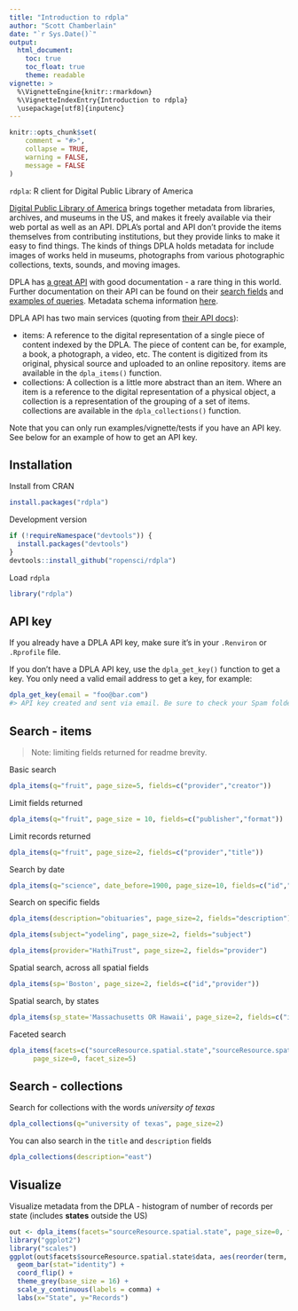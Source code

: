 ```yaml
---
title: "Introduction to rdpla"
author: "Scott Chamberlain"
date: "`r Sys.Date()`"
output:
  html_document:
    toc: true
    toc_float: true
    theme: readable
vignette: >
  %\VignetteEngine{knitr::rmarkdown}
  %\VignetteIndexEntry{Introduction to rdpla}
  \usepackage[utf8]{inputenc}
---
```


```r
knitr::opts_chunk$set(
	comment = "#>",
	collapse = TRUE,
	warning = FALSE,
	message = FALSE
)
```

`rdpla`: R client for Digital Public Library of America

[Digital Public Library of America][dpla] brings together metadata from libraries, archives,
and museums in the US, and makes it freely available via their web portal as well as 
an API. DPLA's portal and API don't provide the items themselves from contributing 
institutions, but they provide links to make it easy to find things. The kinds of 
things DPLA holds metadata for include images of works held in museums, photographs
from various photographic collections, texts, sounds, and moving images. 

DPLA has [a great API](https://github.com/dpla/platform) with good documentation - 
a rare thing in this world. Further documentation on their API can be found on their [search fields](https://dp.la/info/developers/codex/responses/field-reference/) and [examples of queries](https://dp.la/info/developers/codex/requests/).  Metadata schema information [here](https://dp.la/info/wp-content/uploads/2013/04/DPLA-MAP-V3.1-2.pdf).

DPLA API has two main services (quoting from [their API docs](https://dp.la/info/developers/codex/requests/)):

* items: A reference to the digital representation of a single piece of content indexed by 
the DPLA. The piece of content can be, for example, a book, a photograph, a video, etc. The 
content is digitized from its original, physical source and uploaded to an online repository. 
items are available in the `dpla_items()` function.
* collections: A collection is a little more abstract than an item. Where an item is a 
reference to the digital representation of a physical object, a collection is a 
representation of the grouping of a set of items. collections are available in the 
`dpla_collections()` function.

Note that you can only run examples/vignette/tests if you have an API key. See below for an example of how
to get an API key.

## Installation

Install from CRAN

```r
install.packages("rdpla")
```

Development version

```r
if (!requireNamespace("devtools")) {
  install.packages("devtools")
}
devtools::install_github("ropensci/rdpla")
```

Load `rdpla`

```r
library("rdpla")
```

## API key

If you already have a DPLA API key, make sure it's in your `.Renviron` or `.Rprofile` file. 

If you don't have a DPLA API key, use the `dpla_get_key()` function to get a key. 
You only need a valid email address to get a key, for example:

```r
dpla_get_key(email = "foo@bar.com")
#> API key created and sent via email. Be sure to check your Spam folder, too.
```

## Search - items

> Note: limiting fields returned for readme brevity.

Basic search

```r
dpla_items(q="fruit", page_size=5, fields=c("provider","creator"))
```

Limit fields returned

```r
dpla_items(q="fruit", page_size = 10, fields=c("publisher","format"))
```

Limit records returned

```r
dpla_items(q="fruit", page_size=2, fields=c("provider","title"))
```

Search by date

```r
dpla_items(q="science", date_before=1900, page_size=10, fields=c("id","date"))
```

Search on specific fields

```r
dpla_items(description="obituaries", page_size=2, fields="description")
```

```r
dpla_items(subject="yodeling", page_size=2, fields="subject")
```

```r
dpla_items(provider="HathiTrust", page_size=2, fields="provider")
```

Spatial search, across all spatial fields

```r
dpla_items(sp='Boston', page_size=2, fields=c("id","provider"))
```

Spatial search, by states

```r
dpla_items(sp_state='Massachusetts OR Hawaii', page_size=2, fields=c("id","provider"))
```

Faceted search

```r
dpla_items(facets=c("sourceResource.spatial.state","sourceResource.spatial.country"),
      page_size=0, facet_size=5)
```

## Search - collections

Search for collections with the words _university of texas_

```r
dpla_collections(q="university of texas", page_size=2)
```

You can also search in the `title` and `description` fields

```r
dpla_collections(description="east")
```

## Visualize

Visualize metadata from the DPLA - histogram of number of records per state (includes __states__ outside the US)

```r
out <- dpla_items(facets="sourceResource.spatial.state", page_size=0, facet_size=25)
library("ggplot2")
library("scales")
ggplot(out$facets$sourceResource.spatial.state$data, aes(reorder(term, count), count)) +
  geom_bar(stat="identity") +
  coord_flip() +
  theme_grey(base_size = 16) +
  scale_y_continuous(labels = comma) +
  labs(x="State", y="Records")
```


[dpla]: https://dp.la
